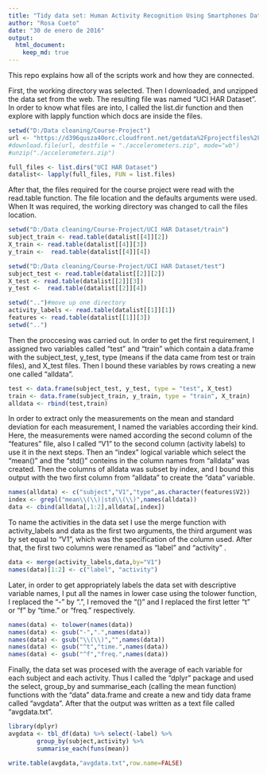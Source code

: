 ```yaml
---
title: "Tidy data set: Human Activity Recognition Using Smartphones Dataset"
author: "Rosa Cueto"
date: "30 de enero de 2016"
output: 
  html_document:
    keep_md: true
---
```


This repo explains how all of the scripts work and how they are connected.

First, the working directory was selected. Then I downloaded, and unzipped the data set from the web. The resulting file was named "UCI HAR Dataset". In order to know what files are into, I called the list.dir function and then explore with lapply function which docs are inside the files.

```r
setwd("D:/Data cleaning/Course-Project")
url <- "https://d396qusza40orc.cloudfront.net/getdata%2Fprojectfiles%2FUCI%20HAR%20Dataset.zip"
#download.file(url, destfile = "./accelerometers.zip", mode="wb")
#unzip("./accelerometers.zip")

full_files <- list.dirs("UCI HAR Dataset") 
datalist<- lapply(full_files, FUN = list.files)
```

After that, the files required for the course project were read with the read.table function. The file location and the defaults arguments were used. When It was required, the working directory was changed to call the files location. 

```r
setwd("D:/Data cleaning/Course-Project/UCI HAR Dataset/train")
subject_train <- read.table(datalist[[4]][2])
X_train <- read.table(datalist[[4]][3])
y_train <-  read.table(datalist[[4]][4])

setwd("D:/Data cleaning/Course-Project/UCI HAR Dataset/test")
subject_test <- read.table(datalist[[2]][2])
X_test <- read.table(datalist[[2]][3])
y_test <-  read.table(datalist[[2]][4])

setwd("..")#move up one directory 
activity_labels <- read.table(datalist[[1]][1])
features <- read.table(datalist[[1]][3])
setwd("..")
```

Then the proccesing was carried out. In order to get the first requirement, I assigned two variables called "test" and "train" which contain a data.frame with the subject_test, y_test, type (means if the data came from test or train files), and X_test files. Then I bound these variables by rows creating a new one called "alldata".

``` r
test <- data.frame(subject_test, y_test, type = "test", X_test)
train <- data.frame(subject_train, y_train, type = "train", X_train)
alldata <- rbind(test,train)
```

In order to extract only the measurements on the mean and standard deviation for each measurement, I named the variables according their kind. Here, the measurements were named according the second column of the "features" file, also I called "V1" to the second column (activity labels) to use it in the next steps. Then an "index" logical variable which select the "mean()" and the "std()" conteins in the column names from "alldata" was created. Then the columns of alldata was subset by index, and I bound this output with the two first column from "alldata" to create the "data" variable.

```r
names(alldata) <- c("subject","V1","type",as.character(features$V2))
index <- grepl("mean\\(\\)|std\\(\\)",names(alldata))
data <- cbind(alldata[,1:2],alldata[,index])
```

To name the activities in the data set I use the merge function with activity_labels and data as the first two arguments, the third argument was by set equal to "V1", which was the specification of the column used. After that, the first two columns were renamed as "label" and "activity" .

```r
data <- merge(activity_labels,data,by="V1")
names(data)[1:2] <- c("label", "activity")
```

Later, in order to get appropriately labels the data set with descriptive variable names, I put all the names in lower case using the tolower function, I replaced the "-" by ".", I removed the "()" and I replaced the first letter "t" or "f" by "time." or "freq." respectively.

```r
names(data) <- tolower(names(data))
names(data) <- gsub("-",".",names(data))
names(data) <- gsub("\\(\\)","",names(data))
names(data) <- gsub("^t","time.",names(data))
names(data) <- gsub("^f","freq.",names(data))
```

Finally, the data set was procesed with the average of each variable for each subject and each activity. Thus I called the "dplyr" package and used the select, group_by and summarise_each (calling the mean function) functions with the "data" data.frame and create a new and tidy data frame called "avgdata". After that the output was written as a text file called "avgdata.txt".

```r
library(dplyr)
avgdata <- tbl_df(data) %>% select(-label) %>%
        group_by(subject,activity) %>%
        summarise_each(funs(mean)) 

write.table(avgdata,"avgdata.txt",row.name=FALSE)
```


